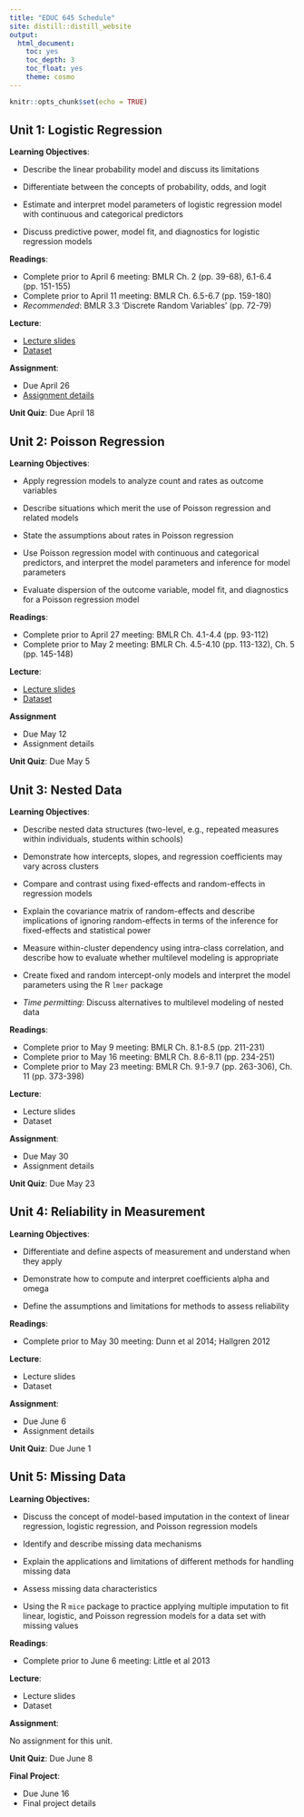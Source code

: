```yaml
---
title: "EDUC 645 Schedule"
site: distill::distill_website
output:
  html_document:
    toc: yes
    toc_depth: 3
    toc_float: yes
    theme: cosmo
---
```


```r
knitr::opts_chunk$set(echo = TRUE)
```

## Unit 1: Logistic Regression

**Learning Objectives**: 

- Describe the linear probability model and discuss its limitations

- Differentiate between the concepts of probability, odds, and logit

- Estimate and interpret model parameters of logistic regression model with continuous and categorical predictors

- Discuss predictive power, model fit, and diagnostics for logistic regression models

**Readings**:

 * Complete prior to April 6 meeting: BMLR Ch. 2 (pp. 39-68), 6.1-6.4 (pp. 151-155)
 * Complete prior to April 11 meeting: BMLR Ch. 6.5-6.7 (pp. 159-180)
 * *Recommended*: BMLR 3.3 ‘Discrete Random Variables’ (pp. 72-79)

**Lecture**:

 * [Lecture slides](./slides/EDUC645_logistic_regression_Sp23.html)
 * [Dataset](./data/NHANES_data1112.RData)

**Assignment**:

 * Due April 26
 * [Assignment details](./assignments/assignment01_Sp23.html)
 
**Unit Quiz**: Due April 18

## Unit 2: Poisson Regression

**Learning Objectives**: 

- Apply regression models to analyze count and rates as outcome variables

-	Describe situations which merit the use of Poisson regression and related models

-	State the assumptions about rates in Poisson regression

- Use Poisson regression model with continuous and categorical predictors, and interpret the model parameters and inference for model parameters

- Evaluate dispersion of the outcome variable, model fit, and diagnostics for a Poisson regression model

**Readings**: 

 * Complete prior to April 27 meeting: BMLR Ch. 4.1-4.4 (pp. 93-112)
 * Complete prior to May 2 meeting: BMLR Ch. 4.5-4.10 (pp. 113-132), Ch. 5 (pp. 145-148)
 
**Lecture**:

 * [Lecture slides](./slides/EDUC645_poisson_regression_Sp23.html)
 * [Dataset](./data/NHANES_data1112.RData)

**Assignment**

 * Due May 12
 * Assignment details
 
**Unit Quiz**: Due May 5

## Unit 3: Nested Data

**Learning Objectives**: 

- Describe nested data structures (two-level, e.g., repeated measures within individuals, students within schools)

- Demonstrate how intercepts, slopes, and regression coefficients may vary across clusters

- Compare and contrast using fixed-effects and random-effects in regression models

- Explain the covariance matrix of random-effects and describe implications of ignoring random-effects in terms of the inference for fixed-effects and statistical power

- Measure within-cluster dependency using intra-class correlation, and describe how to evaluate whether multilevel modeling is appropriate

- Create fixed and random intercept-only models and interpret the model parameters using the R `lmer` package

- *Time permitting*: Discuss alternatives to multilevel modeling of nested data

**Readings**: 
 
 * Complete prior to May 9 meeting: BMLR Ch. 8.1-8.5 (pp. 211-231)
 * Complete prior to May 16 meeting: BMLR Ch. 8.6-8.11 (pp. 234-251)
 * Complete prior to May 23 meeting: BMLR Ch. 9.1-9.7 (pp. 263-306), Ch. 11 (pp. 373-398)
 
**Lecture**:

 * Lecture slides
 * Dataset 

**Assignment**:

 * Due May 30
 * Assignment details
 
**Unit Quiz**: Due May 23

## Unit 4: Reliability in Measurement

**Learning Objectives**: 

- Differentiate and define aspects of measurement and understand when they apply

- Demonstrate how to compute and interpret coefficients alpha and omega

- Define the assumptions and limitations for methods to assess reliability

**Readings**: 

 * Complete prior to May 30 meeting: Dunn et al 2014; Hallgren 2012

**Lecture**:

 * Lecture slides 
 * Dataset
 
**Assignment**:

 * Due June 6
 * Assignment details
 
**Unit Quiz**: Due June 1

## Unit 5: Missing Data

**Learning Objectives:** 

- Discuss the concept of model-based imputation in the context of linear regression, logistic regression, and Poisson regression models

- Identify and describe missing data mechanisms

- Explain the applications and limitations of different methods for handling missing data

- Assess missing data characteristics 

- Using the R `mice` package to practice applying multiple imputation to fit linear, logistic, and Poisson regression models for a data set with missing values

**Readings**: 

 * Complete prior to June 6 meeting: Little et al 2013

**Lecture**:

 * Lecture slides 
 * Dataset
 
**Assignment**:

No assignment for this unit.

**Unit Quiz**: Due June 8

**Final Project**:

 * Due June 16
 * Final project details
